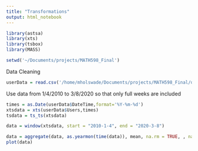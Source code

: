 ```yaml
---
title: "Transformations"
output: html_notebook
---
```



```r
library(astsa)
library(xts)
library(tsbox)
library(MASS)
```

```r
setwd('~/Documents/projects/MATH598_Final')
```

Data Cleaning
```r
userData = read.csv('/home/mholswade/Documents/projects/MATH598_Final/data/steamUsers.csv')
```

Use data from 1/4/2010 to 3/8/2020 so that only full weeks are included

```r
times = as.Date(userData$DateTime,format='%Y-%m-%d')
xtsdata = xts(userData$Users,times)
tsdata = ts_ts(xtsdata)
```

```r
data = window(xtsdata, start = "2010-1-4", end = "2020-3-8")

```


```r
data = aggregate(data, as.yearmon(time(data)), mean, na.rm = TRUE, , na.action=NULL)
plot(data)
```
